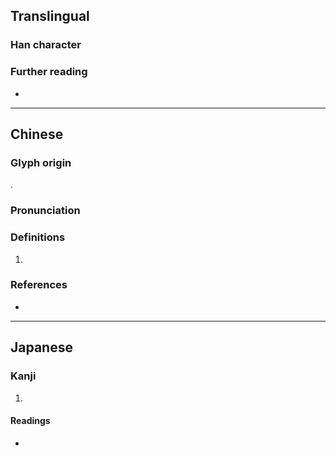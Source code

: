 {{character info}}
==Translingual==

===Han character===
{{Han char|rn=38|rad=女|as=10|sn=13|four=42477|canj=VBHX|ids=⿰女舀}}

===Further reading===
* {{Han ref|kx=0269.120|dkj=06621|hdz=21072.080|uh=5ACD|ud=23245|bh=DD45|bd=56645}}

----

==Chinese==
{{zh-forms}}

===Glyph origin===
{{Han etym|舀}}
{{Han compound|女|舀|c1=s|c2=p|ls=psc|t1=woman}}.

===Pronunciation===
{{zh-pron
|m=tāo
|c=tou1
|mc=y
|oc=y
|cat=pn
}}

===Definitions===
{{head|zh|Han character}}

# {{zh-used2|n}}

===References===
* {{R:yue:Hanzi}}

----

==Japanese==

===Kanji===
{{ja-kanji|grade=|rs=女10}}

# {{rfdef|ja|sort=女10}}

====Readings====
* {{ja-readings|on=たう,とう,えう|kun=}}